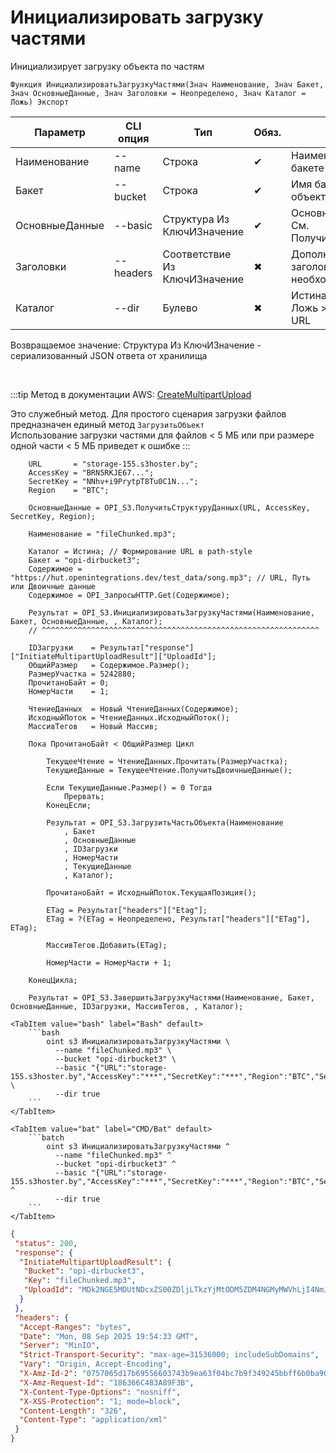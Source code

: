 ﻿---
sidebar_position: 3
description: Инициализировать загрузку частями и другие функции для работы с S3 в Открытом пакете интеграций - бесплатной open-source библиотеке интеграций для 1С:Предприятие 8, OneScript и CLI
keywords: [1C, 1С, 1С:Предприятие, 1С:Предприятие 8.3, API, Интеграция, Сервисы, Обмен, OneScript, CLI, S3]
---


# Инициализировать загрузку частями
 Инициализирует загрузку объекта по частям



`Функция ИнициализироватьЗагрузкуЧастями(Знач Наименование, Знач Бакет, Знач ОсновныеДанные, Знач Заголовки = Неопределено, Знач Каталог = Ложь) Экспорт`

  | Параметр | CLI опция | Тип | Обяз. | Назначение |
  |-|-|-|-|-|
  | Наименование | --name | Строка | &#x2714; | Наименование объекта в бакете |
  | Бакет | --bucket | Строка | &#x2714; | Имя бакета для загрузки объекта |
  | ОсновныеДанные | --basic | Структура Из КлючИЗначение | &#x2714; | Основные данные запроса. См. ПолучитьСтруктуруДанных |
  | Заголовки | --headers | Соответствие Из КлючИЗначение | &#x2716; | Дополнительные заголовки запроса, если необходимо |
  | Каталог | --dir | Булево | &#x2716; | Истина > Path style URL, Ложь > Virtual hosted style URL |

  
  Возвращаемое значение:   Структура Из КлючИЗначение - сериализованный JSON ответа от хранилища

<br/>

:::tip
Метод в документации AWS: [CreateMultipartUpload](https://docs.aws.amazon.com/AmazonS3/latest/API/API_CreateMultipartUpload.html)

Это служебный метод. Для простого сценария загрузки файлов предназначен единый метод `ЗагрузитьОбъект`<br/>Использование загрузки частями для файлов &lt; 5 МБ или при размере одной части &lt; 5 МБ приведет к ошибке
:::
<br/>



```bsl title="Пример использования для 1С:Предприятие/OneScript"
    URL       = "storage-155.s3hoster.by";
    AccessKey = "BRN5RKJE67...";
    SecretKey = "NNhv+i9PrytpT8Tu0C1N...";
    Region    = "BTC";

    ОсновныеДанные = OPI_S3.ПолучитьСтруктуруДанных(URL, AccessKey, SecretKey, Region);

    Наименование = "fileChunked.mp3";

    Каталог = Истина; // Формирование URL в path-style
    Бакет = "opi-dirbucket3";
    Содержимое = "https://hut.openintegrations.dev/test_data/song.mp3"; // URL, Путь или Двоичные данные
    Содержимое = OPI_ЗапросыHTTP.Get(Содержимое);

    Результат = OPI_S3.ИнициализироватьЗагрузкуЧастями(Наименование, Бакет, ОсновныеДанные, , Каталог);
    // ^^^^^^^^^^^^^^^^^^^^^^^^^^^^^^^^^^^^^^^^^^^^^^^^^^^^^^^^^^^^^^

    IDЗагрузки    = Результат["response"]["InitiateMultipartUploadResult"]["UploadId"];
    ОбщийРазмер   = Содержимое.Размер();
    РазмерУчастка = 5242880;
    ПрочитаноБайт = 0;
    НомерЧасти    = 1;

    ЧтениеДанных  = Новый ЧтениеДанных(Содержимое);
    ИсходныйПоток = ЧтениеДанных.ИсходныйПоток();
    МассивТегов   = Новый Массив;

    Пока ПрочитаноБайт < ОбщийРазмер Цикл

        ТекущееЧтение = ЧтениеДанных.Прочитать(РазмерУчастка);
        ТекущиеДанные = ТекущееЧтение.ПолучитьДвоичныеДанные();

        Если ТекущиеДанные.Размер() = 0 Тогда
            Прервать;
        КонецЕсли;

        Результат = OPI_S3.ЗагрузитьЧастьОбъекта(Наименование
            , Бакет
            , ОсновныеДанные
            , IDЗагрузки
            , НомерЧасти
            , ТекущиеДанные
            , Каталог);

        ПрочитаноБайт = ИсходныйПоток.ТекущаяПозиция();

        ETag = Результат["headers"]["Etag"];
        ETag = ?(ETag = Неопределено, Результат["headers"]["ETag"], ETag);

        МассивТегов.Добавить(ETag);

        НомерЧасти = НомерЧасти + 1;

    КонецЦикла;

    Результат = OPI_S3.ЗавершитьЗагрузкуЧастями(Наименование, Бакет, ОсновныеДанные, IDЗагрузки, МассивТегов, , Каталог);
```
    

 <Tabs>
  
    <TabItem value="bash" label="Bash" default>
        ```bash
            oint s3 ИнициализироватьЗагрузкуЧастями \
              --name "fileChunked.mp3" \
              --bucket "opi-dirbucket3" \
              --basic "{"URL":"storage-155.s3hoster.by","AccessKey":"***","SecretKey":"***","Region":"BTC","Service":"s3"}" \
              --dir true
        ```
    </TabItem>
  
    <TabItem value="bat" label="CMD/Bat" default>
        ```batch
            oint s3 ИнициализироватьЗагрузкуЧастями ^
              --name "fileChunked.mp3" ^
              --bucket "opi-dirbucket3" ^
              --basic "{"URL":"storage-155.s3hoster.by","AccessKey":"***","SecretKey":"***","Region":"BTC","Service":"s3"}" ^
              --dir true
        ```
    </TabItem>
</Tabs>


```json title="Результат"
{
 "status": 200,
 "response": {
  "InitiateMultipartUploadResult": {
   "Bucket": "opi-dirbucket3",
   "Key": "fileChunked.mp3",
   "UploadId": "MDk2NGE5MDUtNDcxZS00ZDljLTkzYjMtODM5ZDM4NGMyMWVhLjI4NmJhZmRmLTdiYzItNDYyNy1iODViLWI3YjMxN2RhOGRhNg"
  }
 },
 "headers": {
  "Accept-Ranges": "bytes",
  "Date": "Mon, 08 Sep 2025 19:54:33 GMT",
  "Server": "MinIO",
  "Strict-Transport-Security": "max-age=31536000; includeSubDomains",
  "Vary": "Origin, Accept-Encoding",
  "X-Amz-Id-2": "0757065d17b69556603743b9ea63f04bc7b9f349245bbff6b0ba901258e9c169",
  "X-Amz-Request-Id": "186366C483A89F3B",
  "X-Content-Type-Options": "nosniff",
  "X-XSS-Protection": "1; mode=block",
  "Content-Length": "326",
  "Content-Type": "application/xml"
 }
}
```
